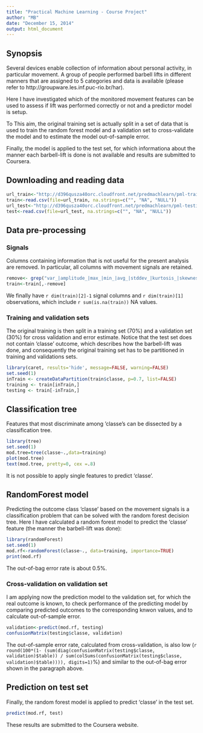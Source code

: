 ```yaml
---
title: "Practical Machine Learning - Course Project"
author: "MB"
date: "December 15, 2014"
output: html_document
---
```


## Synopsis
Several devices enable collection of information about personal activity,
in particular movement.
A group of people performed barbell lifts in different manners
that are assigned to 5 categories
and data is available
(please refer to http://groupware.les.inf.puc-rio.br/har).

Here I have investigated which of the monitored movement features can
be used to assess if lift was performed correctly or not and a predictor
model is setup.

To This aim, the original training set is actually split in a set of
data that is used to train the random forest model and a validation set
to cross-validate the model and to estimate the model out-of-sample error.

Finally, the model is applied to the test set, for which informationa about
the manner each barbell-lift is done is not available
and results are submitted to Coursera.

## Downloading and reading data
```r
url_train<-"http://d396qusza40orc.cloudfront.net/predmachlearn/pml-training.csv"
train<-read.csv(file=url_train, na.strings=c("", "NA", "NULL"))
url_test<-"http://d396qusza40orc.cloudfront.net/predmachlearn/pml-testing.csv"
test<-read.csv(file=url_test, na.strings=c("", "NA", "NULL"))
```

## Data pre-processing
### Signals
Columns containing information that is not useful for the present analysis
are removed. In particular, all columns with movement signals are retained.

```r
remove<- grep("var_|amplitude_|max_|min_|avg_|stddev_|kurtosis_|skewness_|_timestamp|window|user_name|X", names(train))
train<-train[,-remove]
```

We finally have `r dim(train)[2]-1` signal columns and `r dim(train)[1]` observations,
which include `r sum(is.na(train))` NA values.

### Training and validation sets
The original training is then split in a training set (70%) and a validation set (30%)
for cross validation and error estimate.
Notice that the test set does not contain 'classe' outcome,
which describes how the barbell-lift was done,
and consequently the original
training set has to be partitioned in training and validations sets.

```r
library(caret, results='hide', message=FALSE, warning=FALSE)
set.seed(1)
inTrain <- createDataPartition(train$classe, p=0.7, list=FALSE)
training <- train[inTrain,]
testing <- train[-inTrain,]
```

## Classification tree

Features that most discriminate among 'classe's can be dissected by a classification tree.

```r
library(tree)
set.seed(1)
mod.tree=tree(classe~.,data=training)
plot(mod.tree)
text(mod.tree, pretty=0, cex =.8)
```

It is not possible to apply single features to predict 'classe'.

## RandomForest model

Predicting the outcome class 'classe' based on the movement signals
is a classification problem that can be solved with the random forest decision tree.
Here I have calculated a random forest model to predict the 'classe' feature
(the manner the barbell-lift was done):

```r
library(randomForest)
set.seed(1)
mod.rf<-randomForest(classe~., data=training, importance=TRUE)
print(mod.rf)
```

The out-of-bag error rate is about 0.5%.

### Cross-validation on validation set
I am applying now the prediction model to the validation set,
for which the real outcome is known,
to check performance of the predicting model by comparing
predicted outcomes to the corresponding knwon values,
and to calculate out-of-sample error.

```r
validation<-predict(mod.rf, testing)
confusionMatrix(testing$classe, validation)
```

The out-of-sample error rate, calculated from cross-validation, is also low
(`r round(100*(1- (sum(diag(confusionMatrix(testing$classe, validation)$table)) / sum(colSums(confusionMatrix(testing$classe, validation)$table)))), digits=1)`%)
and similar to the out-of-bag error shown in the paragraph above.

## Prediction on test set
Finally, the random forest model is applied to predict 'classe' in the test set.

```r
predict(mod.rf, test)
```

These results are submitted to the Coursera website.
